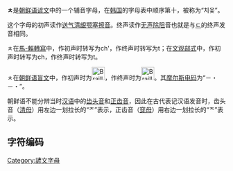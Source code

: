 {{unreferenced|time=2015-06-12T09:13:36+00:00}}
'''ㅊ'''是[[朝鲜语|朝鲜语]][[谚文|谚文]]中的一个辅音字母，在[[韩国|韩国]]的字母表中顺序第十，被称为“치읓”。

这个字母的初声读作[[送气|送气]][[清龈颚塞擦音|清龈颚塞擦音]]{{IPA|/ʨʰ/}}。终声读作[[无声除阻|无声除阻]]音{{IPA|/t̚/}}也就是与[[ㄷ|ㄷ]]的终声发音相同。

ㅊ在[[馬科恩-賴肖爾轉寫系統|馬-賴轉寫]]中，作初声时转写为ch'，作终声时转写为t；在[[文化观光部2000年式|文观部式]]中，作初声时转写为ch，作终声时转写为t。

ㅊ在[[朝鲜语盲文|朝鲜语盲文]]中，作初声时为[[File:Braille_Correction.svg|30px]]，作终声时为[[File:Braille_Semicolon.svg|30px]]。其[[摩尔斯电码|摩尔斯电码]]为“－・－・”。

朝鲜语不能分辨当时[[汉语|汉语]]中的[[齿头音|齿头音]]和[[正齿音|正齿音]]，因此在古代表记汉语发音时，齿头音（[[清母|清母]]）用左边一划拉长的“ᅔ”表示，正齿音（[[穿母|穿母]]）用右边一划拉长的“ᅕ”表示。

== 字符编码 ==
{{諺文輔音字母編碼|
| 닿소리=ㅊ | 닿소리 코드=U+314A | 닿소리 HTML=&#12618;
| 첫소리=ᄎ | 첫소리 코드=U+110E | 첫소리 HTML=&#4366;
| 끝소리=ᆾ | 끝소리 코드=U+11BE | 끝소리 HTML=&#4542;
| 한양첫= | 한양첫 코드=U+F7F0 | 한양첫 HTML=&#63472;
| 한양끝= | 한양끝 코드=U+F8EA | 한양끝 HTML=&#63722;
|   반각=ﾺ |   반각 코드=U+FFBA |   반각 HTML=&#65466;
}}

{{writingsystem-stub}}
{{諺文}}

[[Category:諺文字母|Category:諺文字母]]